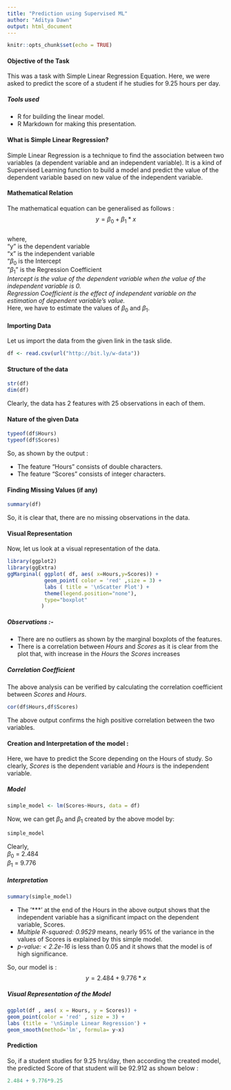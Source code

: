 ```yaml
---
title: "Prediction using Supervised ML"
author: "Aditya Dawn"
output: html_document
---
```


```r
knitr::opts_chunk$set(echo = TRUE)
```

#### **Objective of the Task**  
  
This was a task with Simple Linear Regression Equation. Here, we were asked to predict the score of a student if he studies for 9.25 hours per day.
  
  
  
##### *Tools used*  
  
* R for building the linear model.
* R Markdown for making this presentation.
  
  
  
#### **What is Simple Linear Regression?**  

Simple Linear Regression is a technique to find the association between two variables (a dependent variable and an independent variable). It is a kind of Supervised Learning function to build a model and predict the value of the dependent variable based on new value of the independent variable.  
  
  
  
#### **Mathematical Relation**  
  
The mathematical equation can be generalised as follows :
$$y = \beta_0 + \beta_1*x$$  
where,  
"y" is the dependent variable  
"x" is the independent variable  
"$\beta_0$ is the Intercept  
"$\beta_1$" is the Regression Coefficient  
  *Intercept is the value of the dependent variable when the value of the independent variable is 0.*  
  *Regression Coefficient is the effect of independent variable on the estimation of dependent variable's value.*  
  Here, we have to estimate the values of $\beta_0$ and $\beta_1$.  
    
    
    
#### **Importing Data**  

Let us import the data from the given link in the task slide.
```r
df <- read.csv(url("http://bit.ly/w-data"))
```



#### **Structure of the data** 
```r
str(df)
dim(df)
```
Clearly, the data has 2 features with 25 observations in each of them.  


#### **Nature of the given Data**
```r
typeof(df$Hours)
typeof(df$Scores)
```
So, as shown by the output :  

* The feature "Hours" consists of double characters.
* The feature "Scores" consists of integer characters.  



#### **Finding Missing Values (if any)**
```r
summary(df)
```
So, it is clear that, there are no missing observations in the data.  



#### **Visual Representation**
Now, let us look at a visual representation of the data.  
```r
library(ggplot2)
library(ggExtra)
ggMarginal( ggplot( df, aes( x=Hours,y=Scores)) +
            geom_point( color = 'red' ,size = 3) +
            labs ( title = '\nScatter Plot') +
            theme(legend.position="none"), 
            type="boxplot"
           )
```

##### **Observations :-**  
 
 * There are no outliers as shown by the marginal  boxplots of the features.
 * There is a correlation between *Hours* and *Scores* as it is clear from the plot that, with increase in the *Hours* the *Scores* increases  

##### **Correlation Coefficient**  
The above analysis can be verified by calculating the correlation coefficient between *Scores* and *Hours*.
```r
cor(df$Hours,df$Scores)
```
The above output confirms the high positive  correlation between the two variables.  

#### **Creation and Interpretation of the model** :  
Here, we have to predict the Score depending on the Hours of study. So clearly, *Scores* is the dependent variable and *Hours* is the independent variable.  

##### **Model**  
```r
simple_model <- lm(Scores~Hours, data = df)
```
Now, we can get $\beta_0$ and $\beta_1$ created by the above model by:  
```r
simple_model
```
Clearly,  
$\beta_0$ = 2.484  
$\beta_1$ = 9.776  

##### **Interpretation**  
```r
summary(simple_model)
```
* The '***' at the end of the Hours in the above output shows that the independent variable has a significant impact on the dependent variable, Scores.
* *Multiple R-squared:  0.9529* means, nearly 95% of the variance in the values of Scores is explained by this simple model.
* *p-value: < 2.2e-16* is less than 0.05 and it shows that the model is of high significance.  

So, our model is :
$$y = 2.484 + 9.776*x$$ 

##### **Visual Representation of the Model**
```r
ggplot(df , aes( x = Hours, y = Scores)) +
geom_point(color = 'red' , size = 3) +
labs (title = '\nSimple Linear Regression') +
geom_smooth(method='lm', formula= y~x)
```




#### **Prediction**
So, if a student studies for 9.25 hrs/day, then according the created model, the predicted Score of that student will be 92.912 as shown below :  
```r
2.484 + 9.776*9.25
```
